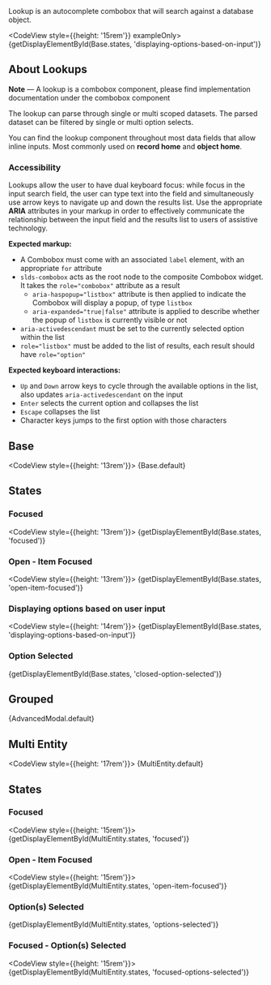 
<div className="doc lead">
  Lookup is an autocomplete combobox that will search against a database object.
</div>

<CodeView style={{height: '15rem'}} exampleOnly>
  {getDisplayElementById(Base.states, 'displaying-options-based-on-input')}
</CodeView>

## About Lookups

**Note** — A lookup is a combobox component, please find implementation documentation under the combobox component

The lookup can parse through single or multi scoped datasets. The parsed dataset can be filtered by single or multi option selects.

You can find the lookup component throughout most data fields that allow inline inputs. Most commonly used on **record home** and **object home**.

### Accessibility

Lookups allow the user to have dual keyboard focus: while focus in the input search field, the user can type text into the field and simultaneously use arrow keys to navigate up and down the results list. Use the appropriate **ARIA** attributes in your markup in order to effectively communicate the relationship between the input field and the results list to users of assistive technology.

**Expected markup:**

- A Combobox must come with an associated `label` element, with an appropriate `for` attribute
- `slds-combobox` acts as the root node to the composite Combobox widget. It takes the `role="combobox"` attribute as a result
  - `aria-haspopup="listbox"` attribute is then applied to indicate the Combobox will display a popup, of type `listbox`
  - `aria-expanded="true|false"` attribute is applied to describe whether the popup of `listbox` is currently visible or not
- `aria-activedescendant` must be set to the currently selected option within the list
- `role="listbox"` must be added to the list of results, each result should have `role="option"`

**Expected keyboard interactions:**

- `Up` and `Down` arrow keys to cycle through the available options in the list, also updates `aria-activedescendant` on the input
- `Enter` selects the current option and collapses the list
- `Escape` collapses the list
- Character keys jumps to the first option with those characters

## Base

<CodeView style={{height: '13rem'}}>
  {Base.default}
</CodeView>

## States

### Focused

<CodeView style={{height: '13rem'}}>
  {getDisplayElementById(Base.states, 'focused')}
</CodeView>

### Open - Item Focused
<CodeView style={{height: '13rem'}}>
  {getDisplayElementById(Base.states, 'open-item-focused')}
</CodeView>

### Displaying options based on user input
<CodeView style={{height: '14rem'}}>
  {getDisplayElementById(Base.states, 'displaying-options-based-on-input')}
</CodeView>

### Option Selected
<CodeView>
  {getDisplayElementById(Base.states, 'closed-option-selected')}
</CodeView>

## Grouped

<CodeView>
  {AdvancedModal.default}
</CodeView>

## Multi Entity

<CodeView style={{height: '17rem'}}>
  {MultiEntity.default}
</CodeView>

## States

### Focused
<CodeView style={{height: '15rem'}}>
  {getDisplayElementById(MultiEntity.states, 'focused')}
</CodeView>

### Open - Item Focused
<CodeView style={{height: '15rem'}}>
  {getDisplayElementById(MultiEntity.states, 'open-item-focused')}
</CodeView>

### Option(s) Selected
<CodeView>
  {getDisplayElementById(MultiEntity.states, 'options-selected')}
</CodeView>

### Focused - Option(s) Selected
<CodeView style={{height: '15rem'}}>
  {getDisplayElementById(MultiEntity.states, 'focused-options-selected')}
</CodeView>
